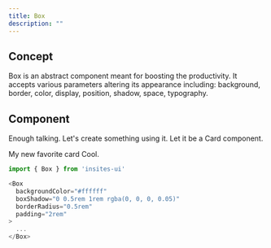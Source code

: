 ```yaml
---
title: Box
description: ""
---
```



## Concept

Box is an abstract component meant for boosting the productivity. It accepts various
parameters altering its appearance including:
background, border, color, display, position, shadow, space, typography.

## Component

Enough talking. Let's create something using it. Let it be a Card component.

<DemoBox backgroundColor="#F4F8FB">
    <Box
      backgroundColor="#ffffff"
      boxShadow="0 0.5rem 1rem rgba(0, 0, 0, 0.05)"
      borderRadius="0.5rem"
      padding="2rem"
    >
      <Heading size="l">My new favorite card</Heading>
      <Text m={0}>Cool.</Text>
    </Box>
</DemoBox>

```js
import { Box } from 'insites-ui'

<Box
  backgroundColor="#ffffff"
  boxShadow="0 0.5rem 1rem rgba(0, 0, 0, 0.05)"
  borderRadius="0.5rem"
  padding="2rem"
>
  ...
</Box>
```
